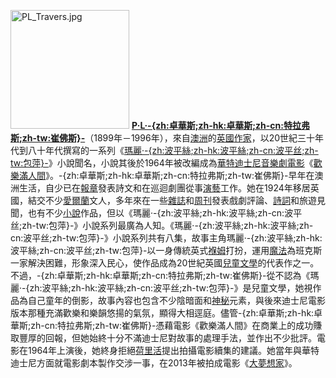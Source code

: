 [[File:PL_Travers.jpg|190x190px]]
'''[[P·L·卓華斯|P·L·-{zh:卓華斯;zh-hk:卓華斯;zh-cn:特拉弗斯;zh-tw:崔佛斯}-]]'''（1899年－1996年），來自[[澳洲|澳洲]]的[[英國|英國]][[作家|作家]]，以20世紀三十年代到八十年代撰寫的一系列《[[瑪麗·波平絲|瑪麗·-{zh:波平絲;zh-hk:波平絲;zh-cn:波平丝;zh-tw:包萍}-]]》小說聞名，小說其後於1964年被改編成為[[華特迪士尼|華特迪士尼]][[音樂劇|音樂劇]][[電影|電影]]《[[歡樂滿人間|歡樂滿人間]]》。-{zh:卓華斯;zh-hk:卓華斯;zh-cn:特拉弗斯;zh-tw:崔佛斯}-早年在澳洲生活，自少已在[[報章|報章]]發表詩文和在巡迴劇團從事[[演藝|演藝]]工作。她在1924年移居英國，結交不少[[愛爾蘭|愛爾蘭]]文人，多年來在一些[[雜誌|雜誌]]和[[周刊|周刊]]發表戲劇評論、[[詩詞|詩詞]]和旅遊見聞，也有不少[[小說|小說]]作品，但以《瑪麗·-{zh:波平絲;zh-hk:波平絲;zh-cn:波平丝;zh-tw:包萍}-》小說系列最廣為人知。《瑪麗·-{zh:波平絲;zh-hk:波平絲;zh-cn:波平丝;zh-tw:包萍}-》小說系列共有八集，故事主角瑪麗·-{zh:波平絲;zh-hk:波平絲;zh-cn:波平丝;zh-tw:包萍}-以一身傳統英式[[褓姆|褓姆]]打扮，運用[[魔法|魔法]]為班克斯一家解決困難，形象深入民心，使作品成為20世紀英國[[兒童文學|兒童文學]]的代表作之一。不過，-{zh:卓華斯;zh-hk:卓華斯;zh-cn:特拉弗斯;zh-tw:崔佛斯}-從不認為《瑪麗·-{zh:波平絲;zh-hk:波平絲;zh-cn:波平丝;zh-tw:包萍}-》是兒童文學，她視作品為自己童年的倒影，故事內容也包含不少陰暗面和[[神秘主義|神秘]]元素，與後來迪士尼電影版本那種充滿歡樂和樂韻悠揚的氣氛，顯得大相逕庭。儘管-{zh:卓華斯;zh-hk:卓華斯;zh-cn:特拉弗斯;zh-tw:崔佛斯}-憑藉電影《歡樂滿人間》在商業上的成功賺取豐厚的回報，但她始終十分不滿迪士尼對故事的處理手法，並作出不少批評。電影在1964年上演後，她終身拒絕[[荷里活|荷里活]]提出拍攝電影續集的建議。她當年與華特迪士尼方面就電影劇本製作交涉一事，在2013年被拍成電影《[[大夢想家|大夢想家]]》。